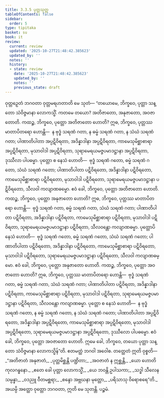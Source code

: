 ```yaml
---
title: 3.3.5 ပုတ္တသုတ္တ
tableOfContents: false
sidebar:
  order: 5
type: tipitaka
basket: su
book: it
review:
  current: review
  updated: '2025-10-27T21:48:42.385623'
  updated_by: ''
  notes: ''
  history:
  - state: review
    date: '2025-10-27T21:48:42.385623'
    updated_by: ''
    notes: ''
    previous_state: draft
---
```



<ReviewStatus review={frontmatter.review} showDetails={true} />

<HypothesisAnnotation frontmatter={frontmatter} />

<DynamicBreadcrumb />

<Division number="74" book="it" e="ch" v="18" p="238">

<Paragraph number="478" book="it">
ဝုတ္တဉှေတံ ဘဂဝတာ ဝုတ္တမရဟတာတိ မေ သုတံ—
</Paragraph>

<Paragraph number="479" book="it">
“တယောမေ, ဘိက္ခဝေ, ပုတ္တာ သန္တော သံဝိဇ္ဇမာနာ လောကသ္မိံ. ကတမေ တယော? အတိဇာတော, အနုဇာတော, အဝဇာတောတိ.
</Paragraph>

<Paragraph number="480" book="it">
ကထဉ္စ, ဘိက္ခဝေ, ပုတ္တော အတိဇာတော ဟောတိ? ဣဓ, ဘိက္ခဝေ, ပုတ္တဿ မာတာပိတရော ဟောန္တိ—  န ဗုဒ္ဓံ သရဏံ ဂတာ, န ဓမ္မံ သရဏံ ဂတာ, န သံဃံ သရဏံ ဂတာ; ပါဏာတိပါတာ အပ္ပဋိဝိရတာ, အဒိန္နာဒါနာ အပ္ပဋိဝိရတာ, ကာမေသုမိစ္ဆာစာရာ အပ္ပဋိဝိရတာ, မုသာဝါဒါ အပ္ပဋိဝိရတာ, သုရာမေရယမဇ္ဇပမာဒဋ္ဌာနာ အပ္ပဋိဝိရတာ, ဒုဿီလာ ပါပဓမ္မာ. ပုတ္တော စ နေသံ ဟောတိ—  ဗုဒ္ဓံ သရဏံ ဂတော, ဓမ္မံ သရဏံ ဂတော, သံဃံ သရဏံ ဂတော; ပါဏာတိပါတာ ပဋိဝိရတော, အဒိန္နာဒါနာ ပဋိဝိရတော, ကာမေသုမိစ္ဆာစာရာ ပဋိဝိရတော, မုသာဝါဒါ ပဋိဝိရတော, သုရာမေရယမဇ္ဇပမာဒဋ္ဌာနာ ပဋိဝိရတော, သီလဝါ ကလျာဏဓမ္မော. ဧဝံ ခေါ, ဘိက္ခဝေ, ပုတ္တော အတိဇာတော ဟောတိ.
</Paragraph>

<Paragraph number="481" book="it">
ကထဉ္စ, ဘိက္ခဝေ, ပုတ္တော အနုဇာတော ဟောတိ? ဣဓ, ဘိက္ခဝေ, ပုတ္တဿ မာတာပိတရော ဟောန္တိ—  ဗုဒ္ဓံ သရဏံ ဂတာ, ဓမ္မံ သရဏံ ဂတာ, သံဃံ သရဏံ ဂတာ; ပါဏာတိပါတာ ပဋိဝိရတာ, အဒိန္နာဒါနာ ပဋိဝိရတာ, ကာမေသုမိစ္ဆာစာရာ ပဋိဝိရတာ, မုသာဝါဒါ ပဋိဝိရတာ, သုရာမေရယမဇ္ဇပမာဒဋ္ဌာနာ ပဋိဝိရတာ, သီလဝန္တော ကလျာဏဓမ္မာ. ပုတ္တောပိ နေသံ ဟောတိ—  ဗုဒ္ဓံ သရဏံ ဂတော, ဓမ္မံ သရဏံ ဂတော, သံဃံ သရဏံ ဂတော; ပါဏာတိပါတာ ပဋိဝိရတော, အဒိန္နာဒါနာ ပဋိဝိရတော, ကာမေသုမိစ္ဆာစာရာ ပဋိဝိရတော, မုသာဝါဒါ ပဋိဝိရတော, သုရာမေရယမဇ္ဇပမာဒဋ္ဌာနာ ပဋိဝိရတော, သီလဝါ ကလျာဏဓမ္မော. ဧဝံ ခေါ, ဘိက္ခဝေ, ပုတ္တော အနုဇာတော ဟောတိ.
</Paragraph>

<Paragraph number="482" book="it">
ကထဉ္စ, ဘိက္ခဝေ, ပုတ္တော အဝဇာတော ဟောတိ? ဣဓ, ဘိက္ခဝေ, ပုတ္တဿ မာတာပိတရော ဟောန္တိ—  ဗုဒ္ဓံ သရဏံ ဂတာ, ဓမ္မံ သရဏံ ဂတာ, သံဃံ သရဏံ ဂတာ; ပါဏာတိပါတာ ပဋိဝိရတာ, အဒိန္နာဒါနာ ပဋိဝိရတာ, ကာမေသုမိစ္ဆာစာရာ ပဋိဝိရတာ, မုသာဝါဒါ ပဋိဝိရတာ, သုရာမေရယမဇ္ဇပမာဒဋ္ဌာနာ ပဋိဝိရတာ, သီလဝန္တော ကလျာဏဓမ္မာ. ပုတ္တော စ နေသံ ဟောတိ—  န ဗုဒ္ဓံ သရဏံ ဂတော, န ဓမ္မံ သရဏံ ဂတော, န သံဃံ သရဏံ ဂတော; ပါဏာတိပါတာ အပ္ပဋိဝိရတော, အဒိန္နာဒါနာ အပ္ပဋိဝိရတော, ကာမေသုမိစ္ဆာစာရာ အပ္ပဋိဝိရတော, မုသာဝါဒါ အပ္ပဋိဝိရတော, သုရာမေရယမဇ္ဇပမာဒဋ္ဌာနာ အပ္ပဋိဝိရတော, ဒုဿီလော ပါပဓမ္မော. ဧဝံ ခေါ, ဘိက္ခဝေ, ပုတ္တော အဝဇာတော ဟောတိ. ဣမေ ခေါ, ဘိက္ခဝေ, တယော ပုတ္တာ သန္တော သံဝိဇ္ဇမာနာ လောကသ္မိန်”တိ. ဧတမတ္ထံ ဘဂဝါ အဝေါစ. တတ္ထေတံ ဣတိ ဝုစ္စတိ—
</Paragraph>

<Paragraph number="483" type="verses" book="it">
_“အတိဇာတံ အနုဇာတံ,_  
_ပုတ္တမိစ္ဆန္တိ ပဏ္ဍိတာ;_  
_အဝဇာတံ န ဣစ္ဆန္တိ,_  
_ယော ဟောတိ ကုလဂန္ဓနော._  

</Paragraph>

<Paragraph number="484" type="verses" book="it">
_ဧတေ ခေါ ပုတ္တာ လောကသ္မိံ,_  
_ယေ ဘဝန္တိ ဥပါသကာ;_  
_သဒ္ဓါ သီလေန သမ္ပန္နာ,_  
_ဝဒညူ ဝီတမစ္ဆရာ;_  
_စန္ဒော အဗ္ဘဃနာ မုတ္တော,_  
_ပရိသာသု ဝိရောစရေ”တိ._  

</Paragraph>

<Paragraph number="485" book="it">
အယမ္ပိ အတ္ထော ဝုတ္တော ဘဂဝတာ, ဣတိ မေ သုတန္တိ.

</Paragraph>
</Division>

<Paragraph number="486" type="center" book="it">
ပဉ္စမံ.
</Paragraph>